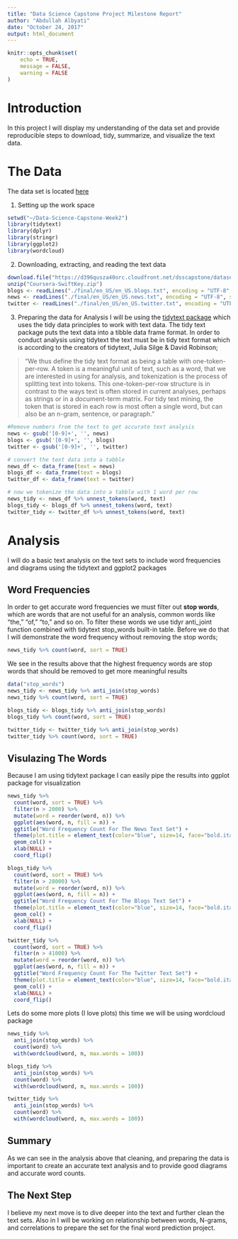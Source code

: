 ```yaml
---
title: "Data Science Capstone Project Milestone Report"
author: "Abdullah Albyati"
date: "October 24, 2017"
output: html_document
---
```


```r
knitr::opts_chunk$set(
	echo = TRUE,
	message = FALSE,
	warning = FALSE
)
```

# Introduction

In this project I will display my understanding of the data set and provide reproducible steps to download, tidy, summarize, and visualize the text data. 

# The Data
The data set is located [here](https://d396qusza40orc.cloudfront.net/dsscapstone/dataset/Coursera-SwiftKey.zip)

1. Setting up the work space
```r
setwd("~/Data-Science-Capstone-Week2")
library(tidytext)
library(dplyr)
library(stringr)
library(ggplot2)
library(wordcloud)
```

2. Downloading, extracting, and reading the text data
```r
download.file("https://d396qusza40orc.cloudfront.net/dsscapstone/dataset/Coursera-SwiftKey.zip", destfile = "Coursera-SwiftKey.zip", quiet=TRUE)
unzip("Coursera-SwiftKey.zip")
blogs <- readLines("./final/en_US/en_US.blogs.txt", encoding = "UTF-8", skipNul=TRUE)
news <- readLines("./final/en_US/en_US.news.txt", encoding = "UTF-8", skipNul=TRUE)
twitter <- readLines("./final/en_US/en_US.twitter.txt", encoding = "UTF-8", skipNul=TRUE)
```

3. Preparing the data for Analysis
   I will be using the [tidytext package](https://cran.r-project.org/web/packages/tidytext/vignettes/tidytext.html) which uses the tidy data principles to work with text data. The tidy text package puts the text data into a tibble data frame format. In order to conduct analysis using tidytext the text must be in tidy text format which is according to the creators of tidytext, Julia Silge & David Robinson;

>"We thus define the tidy text format as being a table with one-token-per-row. A token is a           meaningful unit of text, such as a word, that we are interested in using for analysis, and             tokenization is the process of splitting text into tokens. This one-token-per-row structure            is in contrast to the ways text is often stored in current analyses, perhaps as strings or            in a document-term matrix. For tidy text mining, the token that is stored in each row is               most often a single word, but can also be an n-gram, sentence, or paragraph."
            
```r
#Remove numbers from the text to get accurate text analysis
news <- gsub('[0-9]+', '', news)
blogs <- gsub('[0-9]+', '', blogs)
twitter <- gsub('[0-9]+', '', twitter)

# convert the text data into a tabble
news_df <- data_frame(text = news)
blogs_df <- data_frame(text = blogs)
twitter_df <- data_frame(text = twitter)

# now we tokenize the data into a tabble with 1 word per row
news_tidy <- news_df %>% unnest_tokens(word, text)
blogs_tidy <- blogs_df %>% unnest_tokens(word, text)
twitter_tidy <- twitter_df %>% unnest_tokens(word, text)
```

# Analysis
I will do a basic text analysis on the text sets to include word frequencies and diagrams using the tidytext and ggplot2 packages

## Word Frequencies
  In order to get accurate word frequencies we must filter out **stop words**, which are words that are not useful for an analysis, common words like "the," "of," "to," and so on. To filter these words we use tidyr anti_joint function combined with tidytext stop_words built-in table. Before we do that I will demonstrate the word frequency without removing the stop words;
  
```r
news_tidy %>% count(word, sort = TRUE)
```

We see in the results above that the highest frequency words are stop words that should be removed to get more meaningful results

```r
data("stop_words")
news_tidy <- news_tidy %>% anti_join(stop_words)
news_tidy %>% count(word, sort = TRUE)

blogs_tidy <- blogs_tidy %>% anti_join(stop_words)
blogs_tidy %>% count(word, sort = TRUE)

twitter_tidy <- twitter_tidy %>% anti_join(stop_words)
twitter_tidy %>% count(word, sort = TRUE)
```

## Visulazing The Words
Because I am using tidytext package I can easily pipe the results into ggplot package for visualization

```r
news_tidy %>%
  count(word, sort = TRUE) %>%
  filter(n > 2000) %>%
  mutate(word = reorder(word, n)) %>%
  ggplot(aes(word, n, fill = n)) +
  ggtitle("Word Frequency Count For The News Text Set") +
  theme(plot.title = element_text(color="blue", size=14, face="bold.italic")) +
  geom_col() +
  xlab(NULL) +
  coord_flip()

blogs_tidy %>%
  count(word, sort = TRUE) %>%
  filter(n > 28000) %>%
  mutate(word = reorder(word, n)) %>%
  ggplot(aes(word, n, fill = n)) +
  ggtitle("Word Frequency Count For The Blogs Text Set") +
  theme(plot.title = element_text(color="blue", size=14, face="bold.italic")) +
  geom_col() +
  xlab(NULL) +
  coord_flip()

twitter_tidy %>%
  count(word, sort = TRUE) %>%
  filter(n > 41000) %>%
  mutate(word = reorder(word, n)) %>%
  ggplot(aes(word, n, fill = n)) +
  ggtitle("Word Frequency Count For The Twitter Text Set") +
  theme(plot.title = element_text(color="blue", size=14, face="bold.italic")) +
  geom_col() +
  xlab(NULL) +
  coord_flip()
```

Lets do some more plots (I love plots) this time we will be using wordcloud package 

```r
news_tidy %>%
  anti_join(stop_words) %>%
  count(word) %>%
  with(wordcloud(word, n, max.words = 100))

blogs_tidy %>%
  anti_join(stop_words) %>%
  count(word) %>%
  with(wordcloud(word, n, max.words = 100))

twitter_tidy %>%
  anti_join(stop_words) %>%
  count(word) %>%
  with(wordcloud(word, n, max.words = 100))
```

## Summary
As we can see in the analysis above that cleaning, and preparing the data is important to create an accurate text analysis and to provide good diagrams and accurate word counts. 

## The Next Step
I believe my next move is to dive deeper into the text and further clean the text sets. Also in I will be working on relationship between words, N-grams, and correlations to prepare the set for the final word prediction project.



